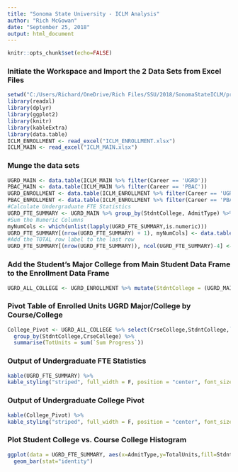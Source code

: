 ```yaml
---
title: "Sonoma State University - ICLM Analysis"
author: "Rich McGowan"
date: "September 25, 2018"
output: html_document
---
```


```r
knitr::opts_chunk$set(echo=FALSE)
```
###  Initiate the Workspace and Import the 2 Data Sets from Excel Files  
```r
setwd("C:/Users/Richard/OneDrive/Rich Files/SSU/2018/SonomaStateICLM/project")
library(readxl)
library(dplyr)
library(ggplot2)
library(knitr)
library(kableExtra)
library(data.table)
ICLM_ENROLLMENT <- read_excel("ICLM_ENROLLMENT.xlsx")
ICLM_MAIN <- read_excel("ICLM_MAIN.xlsx")
```
###  Munge the data sets
```r
UGRD_MAIN <- data.table(ICLM_MAIN %>% filter(Career == 'UGRD'))
PBAC_MAIN <- data.table(ICLM_MAIN %>% filter(Career == 'PBAC'))
UGRD_ENROLLMENT <- data.table(ICLM_ENROLLMENT %>% filter(Career == 'UGRD'))
PBAC_ENROLLMENT <- data.table(ICLM_ENROLLMENT %>% filter(Career == 'PBAC'))
#Calculate Undergraduate FTE Statistics
UGRD_FTE_SUMMARY <- UGRD_MAIN %>% group_by(StdntCollege, AdmitType) %>% summarize(HeadCount = n(),TotalUnits = sum(UnitsTakenPrgrs), FTE= round(sum(UnitsTakenPrgrs)/15))
#Sum the Numeric Columns
myNumCols <- which(unlist(lapply(UGRD_FTE_SUMMARY,is.numeric)))
UGRD_FTE_SUMMARY[(nrow(UGRD_FTE_SUMMARY) + 1), myNumCols] <- data.table(colSums(UGRD_FTE_SUMMARY[, myNumCols], na.rm=TRUE))
#Add the TOTAL row label to the last row
UGRD_FTE_SUMMARY[(nrow(UGRD_FTE_SUMMARY)), ncol(UGRD_FTE_SUMMARY)-4] <- 'TOTAL'

```
###  Add the Student's Major College from Main Student Data Frame to the Enrollment Data Frame
```r
UGRD_ALL_COLLEGE <- UGRD_ENROLLMENT %>% mutate(StdntCollege = (UGRD_MAIN$StdntCollege[match(UGRD_ENROLLMENT$ID,UGRD_MAIN$ID)]))
```
###  Pivot Table of Enrolled Units UGRD Major/College by Course/College
```r
College_Pivot <- UGRD_ALL_COLLEGE %>% select(CrseCollege,StdntCollege,`Sum Progress`) %>%
  group_by(StdntCollege,CrseCollege) %>% 
  summarise(TotUnits = sum(`Sum Progress`))
```
###  Output of Undergraduate FTE Statistics
```r
kable(UGRD_FTE_SUMMARY) %>% 
kable_styling("striped", full_width = F, position = "center", font_size = 10)

```
###  Output of Undergraduate College Pivot
```r
kable(College_Pivot) %>% 
kable_styling("striped", full_width = F, position = "center", font_size = 10)
```
###  Plot Student College vs. Course College Histogram
```r
ggplot(data = UGRD_FTE_SUMMARY, aes(x=AdmitType,y=TotalUnits,fill=StdntCollege))+
  geom_bar(stat="identity")
```

